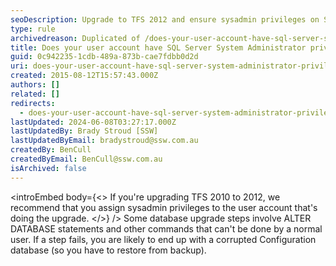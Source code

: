 ```yaml
---
seoDescription: Upgrade to TFS 2012 and ensure sysadmin privileges on SQL Server to avoid corrupted databases.
type: rule
archivedreason: Duplicated of /does-your-user-account-have-sql-server-system-administrator-privileges-in-sql-server
title: Does your user account have SQL Server System Administrator privileges in SQL Server?
guid: 0c942235-1cdb-489a-873b-cae7fdbb0d2d
uri: does-your-user-account-have-sql-server-system-administrator-privileges-in-sql-server1
created: 2015-08-12T15:57:43.000Z
authors: []
related: []
redirects:
  - does-your-user-account-have-sql-server-system-administrator-privileges-in-sql-server
lastUpdated: 2024-06-08T03:27:17.000Z
lastUpdatedBy: Brady Stroud [SSW]
lastUpdatedByEmail: bradystroud@ssw.com.au
createdBy: BenCull
createdByEmail: BenCull@ssw.com.au
isArchived: false
---
```


<introEmbed
  body={<>
If you're upgrading TFS 2010 to 2012, we recommend that you assign sysadmin privileges to the user account that's doing the upgrade.
  </>}
/>
Some database upgrade steps involve ALTER DATABASE statements and other commands that can't be done by a normal user. If a step fails, you are likely to end up with a corrupted Configuration database (so you have to restore from backup).

